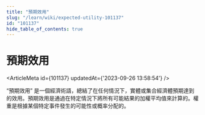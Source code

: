 ```yaml
---
title: "預期效用"
slug: "/learn/wiki/expected-utility-101137"
id: "101137"
hide_table_of_contents: true
---
```



# 預期效用

<ArticleMeta id={101137} updatedAt={'2023-09-26 13:58:54'} />
<div className='border-solid border-b border-t-0 my-4 border-[var(--ifm-color-gray-300)]' />

“預期效用” 是一個經濟術語，總結了在任何情況下，實體或集合經濟體預期達到的效用。預期效用是通過在特定情況下將所有可能結果的加權平均值來計算的。權重是根據某個特定事件發生的可能性或概率分配的。
